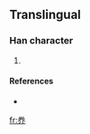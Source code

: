 ==Translingual==

===Han character===
{{Han char|rn=37|rad=大|as=05|sn=8|four=|canj=火手中中 (FQLL)}}

# {{defn|Han|sort=大05}}

====References====
* {{Han ref|kx=0251.091|hdz=10536.041|uh=594D|ud=22861}}

[[fr:奍]]